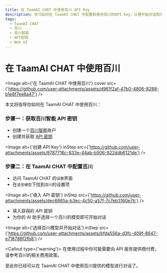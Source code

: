 ```yaml
---
title: 在 TaamAI CHAT 中使用百川 API Key
description: 学习如何在 TaamAI CHAT 中配置和使用百川的API Key，以便开始对话和交互。
tags:
  - TaamAI CHAT
  - 百川
  - 百川智能
  - API密钥
  - Web UI
---
```


# 在 TaamAI CHAT 中使用百川

<Image
  alt={'在 TaamAI CHAT 中使用百川'}
  cover
  src={'https://github.com/user-attachments/assets/d961f2af-47b0-4806-8288-b1e8f7ee8a47'}
/>

本文将指导你如何在 TaamAI CHAT 中使用百川：

<Steps>

### 步骤一：获取百川智能 API 密钥

- 创建一个[百川智能](https://platform.baichuan-ai.com/homePage)账户
- 创建并获取 [API 密钥](https://platform.baichuan-ai.com/console/apikey)

<Image
  alt={'创建 API Key'}
  inStep
  src={'https://github.com/user-attachments/assets/8787716c-833e-44ab-b506-922ddb6121de'}
/>

### 步骤二：在 TaamAI CHAT 中配置百川

- 访问 TaamAI CHAT 的`设置`界面
- 在`语言模型`下找到`百川`的设置项

<Image
  alt={'填入 API 密钥'}
  inStep
  src={'https://github.com/user-attachments/assets/dec6665a-b3ec-4c50-a57f-7c7eb3160e7b'}
/>

- 填入获得的 API 密钥
- 为你的 AI 助手选择一个百川的模型即可开始对话

<Image
  alt={'选择百川模型并开始对话'}
  inStep
  src={'https://github.com/user-attachments/assets/bfda556a-d3fc-409f-8647-e718788f2fb8'}
/>

<Callout type={'warning'}>
  在使用过程中你可能需要向 API 服务提供商付费，请参考百川的相关费用政策。
</Callout>

</Steps>

至此你已经可以在 TaamAI CHAT 中使用百川提供的模型进行对话了。
